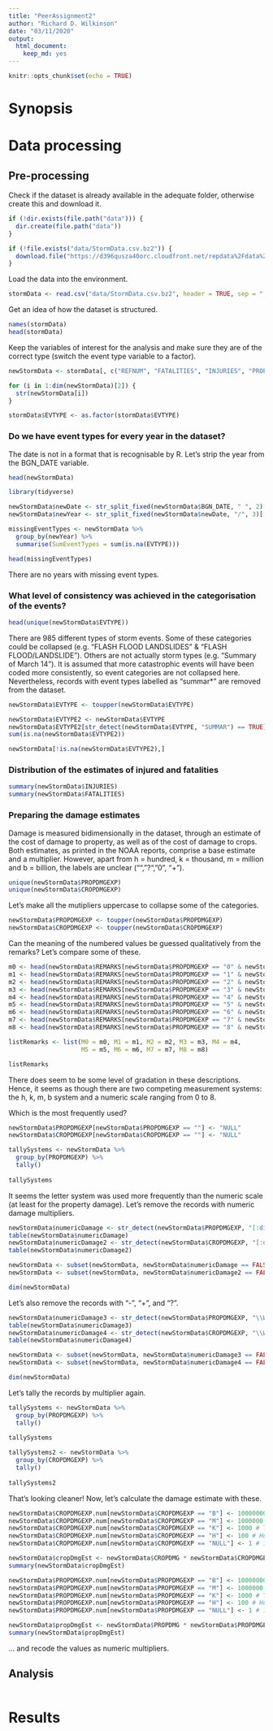 ```yaml
---
title: "PeerAssignment2"
author: "Richard D. Wilkinson"
date: "03/11/2020"
output: 
  html_document: 
    keep_md: yes
---
```


```r
knitr::opts_chunk$set(echo = TRUE)
```

# Synopsis


# Data processing
## Pre-processing
Check if the dataset is already available in the adequate folder, otherwise create this and download it.
```r
if (!dir.exists(file.path("data"))) {
  dir.create(file.path("data"))
} 

if (!file.exists("data/StormData.csv.bz2")) {
  download.file("https://d396qusza40orc.cloudfront.net/repdata%2Fdata%2FStormData.csv.bz2", "data/StormData.csv.bz2")
}
```

Load the data into the environment.
```r
stormData <- read.csv("data/StormData.csv.bz2", header = TRUE, sep = ",")
```

Get an idea of how the dataset is structured.
```r
names(stormData)
head(stormData)
```
Keep the variables of interest for the analysis and make sure they are of the correct type (switch the event type variable to a factor).
```r
newStormData <- stormData[, c("REFNUM", "FATALITIES", "INJURIES", "PROPDMG", "PROPDMGEXP", "CROPDMG", "CROPDMGEXP",  "EVTYPE", "BGN_DATE", "REMARKS")]

for (i in 1:dim(newStormData)[2]) {
  str(newStormData[i])
}

stormData$EVTYPE <- as.factor(stormData$EVTYPE)
```

### Do we have event types for every year in the dataset?
The date is not in a format that is recognisable by R. Let's strip the year from the BGN_DATE variable.

```r
head(newStormData)

library(tidyverse)

newStormData$newDate <- str_split_fixed(newStormData$BGN_DATE, " ", 2)[, 1]
newStormData$newYear <- str_split_fixed(newStormData$newDate, "/", 3)[, 3]

missingEventTypes <- newStormData %>%
  group_by(newYear) %>%
  summarise(SumEventTypes = sum(is.na(EVTYPE)))

head(missingEventTypes)
```
There are no years with missing event types.

### What level of consistency was achieved in the categorisation of the events?
```r
head(unique(newStormData$EVTYPE))
```

There are 985 different types of storm events. Some of these categories could be collapsed (e.g. "FLASH FLOOD LANDSLIDES" & "FLASH FLOOD/LANDSLIDE"). Others are not actually storm types (e.g. "Summary of March 14"). It is assumed that more catastrophic events will have been coded more consistently, so event categories are not collapsed here. Nevertheless, records with event types labelled as "summar*" are removed from the dataset.
```r
newStormData$EVTYPE <- toupper(newStormData$EVTYPE)

newStormData$EVTYPE2 <- newStormData$EVTYPE
newStormData$EVTYPE2[str_detect(newStormData$EVTYPE, "SUMMAR") == TRUE] <- NA
sum(is.na(newStormData$EVTYPE2))

newStormData[!is.na(newStormData$EVTYPE2),]
```

### Distribution of the estimates of injured and fatalities
```r
summary(newStormData$INJURIES)
summary(newStormData$FATALITIES)
```

### Preparing the damage estimates
Damage is measured bidimensionally in the dataset, through an estimate of the cost of damage to property, as well as of the cost of damage to crops. Both estimates, as printed in the NOAA reports, comprise a base estimate and a multiplier. However, apart from h = hundred, k = thousand, m = million and b = billion, the labels are unclear ("", "?", "0", "+").
```r
unique(newStormData$PROPDMGEXP)
unique(newStormData$CROPDMGEXP)
```

Let's make all the mutipliers uppercase to collapse some of the categories.
```r
newStormData$PROPDMGEXP <- toupper(newStormData$PROPDMGEXP)
newStormData$CROPDMGEXP <- toupper(newStormData$CROPDMGEXP)
```

Can the meaning of the numbered values be guessed qualitatively from the remarks? Let's compare some of these.
```r
m0 <- head(newStormData$REMARKS[newStormData$PROPDMGEXP == "0" & newStormData$REMARKS != "" & newStormData$REMARKS != "  "], 2)
m1 <- head(newStormData$REMARKS[newStormData$PROPDMGEXP == "1" & newStormData$REMARKS != "" & newStormData$REMARKS != "  "], 2)
m2 <- head(newStormData$REMARKS[newStormData$PROPDMGEXP == "2" & newStormData$REMARKS != "" & newStormData$REMARKS != "  "], 2)
m3 <- head(newStormData$REMARKS[newStormData$PROPDMGEXP == "3" & newStormData$REMARKS != "" & newStormData$REMARKS != "  "], 2)
m4 <- head(newStormData$REMARKS[newStormData$PROPDMGEXP == "4" & newStormData$REMARKS != "" & newStormData$REMARKS != "  "], 2)
m5 <- head(newStormData$REMARKS[newStormData$PROPDMGEXP == "5" & newStormData$REMARKS != "" & newStormData$REMARKS != "  "], 2)
m6 <- head(newStormData$REMARKS[newStormData$PROPDMGEXP == "6" & newStormData$REMARKS != "" & newStormData$REMARKS != "  "], 2)
m7 <- head(newStormData$REMARKS[newStormData$PROPDMGEXP == "7" & newStormData$REMARKS != "" & newStormData$REMARKS != "  "], 2)
m8 <- head(newStormData$REMARKS[newStormData$PROPDMGEXP == "8" & newStormData$REMARKS != "" & newStormData$REMARKS != "  "], 2)

listRemarks <- list(M0 = m0, M1 = m1, M2 = m2, M3 = m3, M4 = m4, 
                    M5 = m5, M6 = m6, M7 = m7, M8 = m8)

listRemarks
```
There does seem to be some level of gradation in these descriptions. Hence, it seems as though there are two competing measurement systems: the h, k, m, b system and a numeric scale ranging from 0 to 8.

Which is the most frequently used?

```r
newStormData$PROPDMGEXP[newStormData$PROPDMGEXP == ""] <- "NULL"
newStormData$CROPDMGEXP[newStormData$CROPDMGEXP == ""] <- "NULL"

tallySystems <- newStormData %>%
  group_by(PROPDMGEXP) %>%
  tally()
  
tallySystems
```
It seems the letter system was used more frequently than the numeric scale (at least for the property damage). Let's remove the records with numeric damage multipliers.
```r
newStormData$numericDamage <- str_detect(newStormData$PROPDMGEXP, "[:digit:]")
table(newStormData$numericDamage)
newStormData$numericDamage2 <- str_detect(newStormData$CROPDMGEXP, "[:digit:]")
table(newStormData$numericDamage2)

newStormData <- subset(newStormData, newStormData$numericDamage == FALSE)
newStormData <- subset(newStormData, newStormData$numericDamage2 == FALSE)

dim(newStormData)
```

Let's also remove the records with "-", "+", and "?".
```r
newStormData$numericDamage3 <- str_detect(newStormData$PROPDMGEXP, "\\W")
table(newStormData$numericDamage3)
newStormData$numericDamage4 <- str_detect(newStormData$CROPDMGEXP, "\\W")
table(newStormData$numericDamage4)

newStormData <- subset(newStormData, newStormData$numericDamage3 == FALSE)
newStormData <- subset(newStormData, newStormData$numericDamage4 == FALSE)

dim(newStormData)
```

Let's tally the records by multiplier again.
```r
tallySystems <- newStormData %>%
  group_by(PROPDMGEXP) %>%
  tally()
  
tallySystems

tallySystems2 <- newStormData %>%
  group_by(CROPDMGEXP) %>%
  tally()
  
tallySystems2
```
That's looking cleaner!
Now, let's calculate the damage estimate with these.
```r
newStormData$CROPDMGEXP.num[newStormData$CROPDMGEXP == "B"] <- 1000000000 # Billion
newStormData$CROPDMGEXP.num[newStormData$CROPDMGEXP == "M"] <- 1000000 # Million
newStormData$CROPDMGEXP.num[newStormData$CROPDMGEXP == "K"] <- 1000 # Thousand
newStormData$CROPDMGEXP.num[newStormData$CROPDMGEXP == "H"] <- 100 # Hundred
newStormData$CROPDMGEXP.num[newStormData$CROPDMGEXP == "NULL"] <- 1 # 1

newStormData$cropDmgEst <- newStormData$CROPDMG * newStormData$CROPDMGEXP.num
summary(newStormData$cropDmgEst)

newStormData$PROPDMGEXP.num[newStormData$PROPDMGEXP == "B"] <- 1000000000 # Billion
newStormData$PROPDMGEXP.num[newStormData$PROPDMGEXP == "M"] <- 1000000 # Million
newStormData$PROPDMGEXP.num[newStormData$PROPDMGEXP == "K"] <- 1000 # Thousand
newStormData$PROPDMGEXP.num[newStormData$PROPDMGEXP == "H"] <- 100 # Hundred
newStormData$PROPDMGEXP.num[newStormData$PROPDMGEXP == "NULL"] <- 1 # 1

newStormData$propDmgEst <- newStormData$PROPDMG * newStormData$PROPDMGEXP.num
summary(newStormData$propDmgEst)
```



... and recode the values as numeric multipliers.


## Analysis

```r

```



# Results